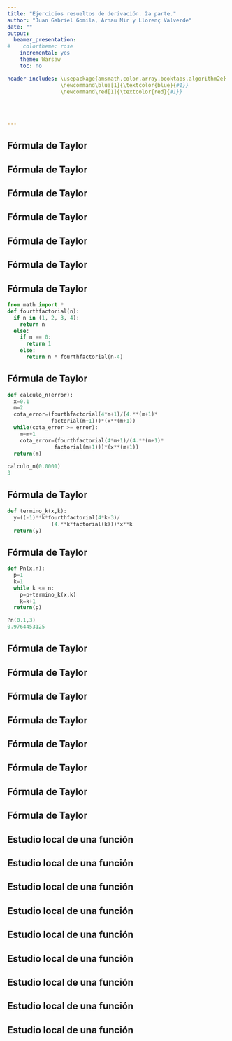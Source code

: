 ```yaml
---
title: "Ejercicios resueltos de derivación. 2a parte."
author: "Juan Gabriel Gomila, Arnau Mir y Llorenç Valverde"
date: ""
output:
  beamer_presentation:
#    colortheme: rose
    incremental: yes
    theme: Warsaw
    toc: no

header-includes: \usepackage{amsmath,color,array,booktabs,algorithm2e}
                 \newcommand\blue[1]{\textcolor{blue}{#1}}
                 \newcommand\red[1]{\textcolor{red}{#1}}
                 

                 
              
---
```




## Fórmula de Taylor

\begin{block}{Ejercicio 1}
\begin{enumerate}[a)]
\item Desarrollar la función $f(x)=\frac{1}{\sqrt[4]{1+x}}$ en desarrollo de MacLaurin de grado $n$ dando el error cometido.
\item Dar una estimación de $\frac{1}{\sqrt[4]{1.1}}$ con 4 valores exactos.
\end{enumerate}
\end{block}

## Fórmula de Taylor

\begin{block}{\textcolor{green}{Solución}}
\blue{
Apartado a).\pause
\newline
En los apuntes vimos que el desarrollo de Taylor de la función $f(x)=(x+C)^\alpha$ alrededor de $x=x_0$ era:
$$
P_n(x)  = \sum_{k=0}^n \binom{\alpha}{k}\cdot (x_0+C)^{\alpha-k}\cdot (x-x_0)^k ,
$$
donde $\binom{\alpha}{k}=\frac{\alpha\cdot (\alpha-1)\cdots (\alpha -k+1)}{k!}$.
}
\end{block}

## Fórmula de Taylor

\begin{block}{\textcolor{green}{Solución (cont.)}}
\blue{
En nuestro caso, $C=1$, $\alpha=-\frac{1}{4}$ y $x_0=0$:
$$
P_n(x)  = \sum_{k=0}^n \binom{-\frac{1}{4}}{k}\cdot x^k =1+\sum_{k=1}^n \binom{-\frac{1}{4}}{k}\cdot x^k,
$$
\pause
con 
\begin{eqnarray*}
 \binom{-\frac{1}{4}}{k}& = & \frac{-\frac{1}{4}\cdot \left(-\frac{1}{4}-1\right)\cdots \left(-\frac{1}{4}-k+1\right)}{k!}\\ & =&\frac{-\frac{1}{4}\cdot \left(-\frac{5}{4}\right)\cdots \left(-\frac{(4k-3)}{4}\right)}{k!} =\frac{(-1)^k (4k-3)!!!!}{4^k\cdot k!},
\end{eqnarray*}
\pause
donde $i!!!!=i\cdot (i-4)\cdot (i-8)\cdots 1$.\newline\pause
Ejemplos: $5!!!!=5\cdot 1=5$, $8!!!!=8\cdot 4=32$.
}
\end{block}

## Fórmula de Taylor

\begin{block}{\textcolor{green}{Solución (cont.)}}
\blue{
El desarrollo de Taylor queda de la forma siguiente:
$$
P_n(x)  = 1+\sum_{k=1}^n \frac{(-1)^k (4k-3)!!!!}{4^k\cdot k!}\cdot x^k.
$$
\pause
El error cometido viene dado por la expresión:
\begin{eqnarray*}
R_n(x-x_0) & = & \binom{\alpha}{n+1}\cdot (c+C)^{\alpha-n-1}\cdot  (x-x_0)^{n+1}\\ \pause
&=& \binom{-\frac{1}{4}}{n+1}\cdot (1+c)^{-\frac{1}{4}-n-1}\cdot x^{n+1} \\ \pause
&=& \frac{(-1)^{n+1} (4n+1)!!!!}{4^{n+1}\cdot (n+1)!}\cdot (1+c)^{-n-\frac{5}{4}}\cdot x^{n+1},
\end{eqnarray*}
donde $c\in <0,x>$.
}
\end{block}

## Fórmula de Taylor

\begin{block}{\textcolor{green}{Solución (cont.)}}
\blue{
Apartado b). \pause\newline
En el apartado b) nos piden hallar $f(0.1)=\frac{1}{\sqrt[4]{1+0.1}}=\frac{1}{\sqrt[4]{1.1}}$ con un error menor o igual que $10^{-4}$.\pause\newline
Primero tenemos que hallar el grado del polinomio $n$ tal que $\left|f(0.1)-P_n(0.1)\right|\leq 10^{-4}$.\pause\newline
Es decir:
$$
\left|\frac{(-1)^{n+1} (4n+1)!!!!}{4^{n+1}\cdot (n+1)!}\cdot (1+c)^{-n-\frac{5}{4}}\cdot 0.1^{n+1}\right|\leq 10^{-4},
$$
con $c\in (0,0.1)$.
}
\end{block}

## Fórmula de Taylor

\begin{block}{\textcolor{green}{Solución (cont.)}}
\blue{
Acotemos la parte que depende de $c$ ya que $c$ es desconocido:\pause
$$
(1+c)^{-n-\frac{5}{4}} =\frac{1}{(1+c)^{n+\frac{5}{4}}}\leq 1,
$$
ya que el máximo valor de la fracción anterior se alcanza para $c=0$.\pause\newline
Así el error puede acotarse por:
$$
\left| \frac{(4n+1)!!!!\cdot 0.1^{n+1}}{4^{n+1}\cdot (n+1)!}\right|=\left| \frac{(4n+1)!!!!}{40^{n+1}\cdot (n+1)!}\right|\leq 10^{-4}.
$$
\pause
Hagamos un programa en python que nos halle el $n$:}
\end{block}

## Fórmula de Taylor
```python
from math import *
def fourthfactorial(n):
  if n in (1, 2, 3, 4):
    return n
  else:
    if n == 0:
      return 1
    else:
      return n * fourthfactorial(n-4)
```


## Fórmula de Taylor
```python
def calculo_n(error):
  x=0.1
  m=2
  cota_error=(fourthfactorial(4*m+1)/(4.**(m+1)*
              factorial(m+1)))*(x**(m+1)) 
  while(cota_error >= error):
    m=m+1
    cota_error=(fourthfactorial(4*m+1)/(4.**(m+1)*
               factorial(m+1)))*(x**(m+1)) 
  return(m)
  
calculo_n(0.0001)
3
```

## Fórmula de Taylor

\begin{block}{\textcolor{green}{Solución (cont.)}}
\blue{
El valor de $n$ será $3$ y por tanto $P_3(0.1)$ valdrá:
}
\end{block}
```python
def termino_k(x,k):
  y=((-1)**k*fourthfactorial(4*k-3)/
              (4.**k*factorial(k)))*x**k
  return(y)
```


## Fórmula de Taylor
```python
def Pn(x,n):
  p=1
  k=1
  while k <= n:
    p=p+termino_k(x,k)
    k=k+1
  return(p)

Pn(0.1,3)
0.9764453125
```

## Fórmula de Taylor
\begin{block}{Ejercicio 2}
Desarrollar en polinomios de Taylor las funciones siguientes alrededor del punto $x_0$ hasta la $n$ indicada y realizar un gráfico de la función y los polinomios de Taylor obtenidos:
\begin{enumerate}[a)]
\item $f(x)=\sqrt{x}$, $x_0=4$ hasta $n=4$.
\item $f(x)=\mathrm{e}^{-x^2}$, $x_0=0$ hasta $n=4$.
\end{enumerate}
\end{block}

## Fórmula de Taylor

\begin{block}{\textcolor{green}{Solución}}
\blue{
En general, dada una función $f(x)$, $n+1$-veces derivable, el polinomio de Taylor de grado $n$ alrededor de $x=x_0$ vale:
$$
P_n(x)=\sum_{k=0}^n \frac{f^{(k)}(x_0)}{k!}\cdot (x-x_0)^k.
$$
\pause
Apartado a). La función $f$ vale $f(x)=\sqrt{x}$, $x_0=4$ y $n=4$.\pause\newline
Calculemos las cuatro primeras derivadas de $f(x)$:
\begin{eqnarray*}
f'(x) & = & \frac{1}{2}\cdot x^{-\frac{1}{2}},\quad f''(x)=-\frac{1}{4}\cdot x^{-\frac{3}{2}},\\\pause f'''(x) & =& \frac{3}{8}\cdot x^{-\frac{5}{2}},\quad f^{(iv)}(x)=-\frac{15}{16}\cdot x^{-\frac{7}{2}}.
\end{eqnarray*}
}
\end{block}


## Fórmula de Taylor

\begin{block}{\textcolor{green}{Solución (cont.)}}
\blue{
Las derivadas en $x=x_0=4$ valen:\pause
\begin{eqnarray*}
f'(4) & = & \frac{1}{2}\cdot 4^{-\frac{1}{2}}=\frac{1}{2}\cdot \frac{1}{2}=\frac{1}{4},\\\pause f''(4)& = & -\frac{1}{4}\cdot 4^{-\frac{3}{2}}=-\frac{1}{4}\cdot \frac{1}{2^3}=-\frac{1}{32},\\\pause f'''(4) & =& \frac{3}{8}\cdot 4^{-\frac{5}{2}}=\frac{3}{8}\cdot \frac{1}{2^5}=\frac{3}{256},\\\pause f^{(iv)}(4) & = & -\frac{15}{16}\cdot 4^{-\frac{7}{2}}=-\frac{15}{16}\cdot \frac{1}{2^7}=-\frac{15}{2048}.
\end{eqnarray*}
}
\end{block}

## Fórmula de Taylor

\begin{block}{\textcolor{green}{Solución (cont.)}}
\blue{
El polinomio de Taylor de grado $4$ será:
\begin{eqnarray*}
P_4(x) & = & 2+\frac{1}{4}\cdot (x-4)-\frac{1}{2!\cdot 32}\cdot (x-4)^2\\\pause && +\frac{3}{3!\cdot 256}\cdot (x-4)^3-\frac{15}{4!\cdot 2048}\cdot (x-4)^4\\\pause &=& 2+\frac{1}{4}\cdot (x-4)-\frac{1}{64}\cdot (x-4)^2\\\pause && +\frac{1}{512}\cdot (x-4)^3-\frac{5}{16384}\cdot (x-4)^4.
\end{eqnarray*}
}
\end{block}

## Fórmula de Taylor

\begin{block}{\textcolor{green}{Solución (cont.)}}
\blue{
\begin{center}
\includegraphics[width=9cm]{TaylorRaizx.png}
\end{center}
}
\end{block}

## Fórmula de Taylor

\begin{block}{\textcolor{green}{Solución (cont.)}}
\blue{
Apartado b). La función $f$ vale $f(x)=\mathrm{e}^{-x^2}$, $x_0=0$ y $n=4$.\pause\newline
Calculemos las cuatro primeras derivadas de $f(x)$:
\begin{eqnarray*}
f'(x) & = & -2x\cdot \mathrm{e}^{-x^2},\pause\\ f''(x)&=&(4\cdot x^2-2)\cdot \mathrm{e}^{-x^2}\pause\\ f'''(x) &=&-4 \mathrm{e}^{-x^2} x \left(2 x^2-3\right)\pause\\ f^{(iv)} &=& 4 \mathrm{e}^{-x^2} \left(4x^4-12 x^2+3\right).
\end{eqnarray*}
}
\end{block}


## Fórmula de Taylor

\begin{block}{\textcolor{green}{Solución (cont.)}}
\blue{
Las derivadas en $x=x_0=0$ valen:\pause
$$
f'(0)  =  0,\quad f''(0) =  -2,\quad f'''(0)  = 0,\quad f^{(iv)}(0)  =  12.
$$
\pause
El polinomio de Taylor de grado $4$ será:
$$
P_4(x)  = 1-x^2+\frac{1}{2}\cdot x^4.
$$
}
\end{block}


## Fórmula de Taylor

\begin{block}{\textcolor{green}{Solución (cont.)}}
\blue{
\begin{center}
\includegraphics[width=9cm]{TaylorEmenosx2.png}
\end{center}
}
\end{block}


## Estudio local de una función
\begin{block}{Ejercicio 3}
Realizar un estudio local de la función $f(x)=\frac{x^2-1}{x^2+1}$.
\end{block}

## Estudio local de una función
\begin{block}{\textcolor{green}{Solución}}
\blue{
\begin{enumerate}[a)]
\item Dominio. \pause
El dominio de la función es $\mathbb{R}$ ya que sólo podría "tener problemas" en los puntos que anulen el denominador pero en este caso el denominador es diferente de cero para cualquier valor de $x$.\pause
\item Puntos de discontinuidad.\pause
No tiene ya que su dominio es todo $\mathbb{R}$.
\item Puntos de corte.\pause
\begin{itemize}
\item Eje $X$ o eje de abscisas.\pause Hemos de resolver la ecuación $f(x)=0$, o $x^2-1=0$,\pause cuyas soluciones son $x=\pm 1$. \pause Por tanto, corta en los puntos $(-1,0)$ y $(1,0)$.\pause
\item Eje $Y$ o eje de ordenadas. \pause Hemos de calcular $f(0)=-1$. \pause Por tanto, pasa por el punto $(0,-1)$.\pause
\end{itemize}
\item Simetrías.\pause 
\begin{itemize}
\item Respecto al eje $Y$: hemos de comprobar si $f(x)=f(-x)$. Vemos que sí se cumple, por tanto, $f$ es simétrica respecto al eje $Y$.\pause
\item Respecto al origen. Al ser simétrica respecto al eje $Y$, no es simétrica respecto al origen, se tendría que cumplir que $f(-x)=-f(x)$.
\end{itemize}
\end{enumerate}
}
\end{block}


## Estudio local de una función
\begin{block}{\textcolor{green}{Solución (cont.)}}
\blue{
\begin{enumerate}[a)]
\setcounter{enumi}{3}
\item Simetrías.\pause 
\begin{itemize}
\item Respecto al eje $Y$: hemos de comprobar si $f(x)=f(-x)$. Vemos que sí se cumple, por tanto, $f$ es simétrica respecto al eje $Y$.\pause
\item Respecto al origen. Al ser simétrica respecto al eje $Y$, no es simétrica respecto al origen, se tendría que cumplir que $f(-x)=-f(x)$.\pause
\end{itemize}
\item Asíntotas.\pause
\begin{itemize}
\item Horizontales. Hemos de calcular el límite siguiente:
$$
\lim_{x\to\infty}f(x)=\lim_{x\to\infty}\frac{x^2-1}{x^2+1}=1.
$$
\pause Al existir el límite anterior, deducimos que tiene la asíntota horizontal $y=1$.
\end{itemize}
\end{enumerate}
}
\end{block}



## Estudio local de una función
\begin{block}{\textcolor{green}{Solución (cont.)}}
\blue{
\begin{enumerate}[a)]
\setcounter{enumi}{4}
\item Asíntotas.\pause
\begin{itemize}
\item Verticales. La asíntota $x=a$ es una asíntota vertical si:\pause
$$
\lim_{x\to a}f(x)=\infty.
$$
\pause
En nuestro caso, no existe ningún $a$ que verifique la condición anterior ya que estos valores son puntos de discontinuidad de la función y nuestra función no tiene puntos de discontinuidad.
\pause
\item Oblicuas. La asíntota de la forma $y=m\cdot x+n$ es una asíntota oblicua de pendiente:\pause
$$
m=\lim_{x\to\infty}\frac{f(x)}{x}=\lim_{x\to\infty}\frac{x^2-1}{x\cdot (x^2+1)}=\lim_{x\to\infty}\frac{x^2-1}{x^3+x}=0.
$$
\pause
Como la pendiente es $m=0$, la asíntota no puede ser oblicua sino horizontal y éstas ya han sido estudiadas.
\end{itemize}
\end{enumerate}
}
\end{block}



## Estudio local de una función
\begin{block}{\textcolor{green}{Solución (cont.)}}
\blue{
\begin{enumerate}[a)]
\setcounter{enumi}{5}
\item Crecimiento y decrecimiento.\ \pause Para estudiar el crecimiento y el decrecimiento, hemos de calcular la función derivada:\pause
$$
f'(x)=\frac{2x\cdot (x^2+1)-2x\cdot (x^2-1)}{(x^2+1)^2}=\frac{4x}{(x^2+1)^2}.
$$
\pause
Igualando la función derivada a cero, calculamos los puntos candidatos a extremos relativos de la función:\pause
$$
f'(x)=0,\ \Rightarrow \frac{4x}{(x^2+1)^2}=0,\ \Rightarrow x=0.
$$
\pause
El punto $(0,-1)$ es un candidato a extremo relativo.\pause
\end{enumerate}
}
\end{block}

## Estudio local de una función
\begin{block}{\textcolor{green}{Solución (cont.)}}
\blue{
\begin{enumerate}[a)]
\setcounter{enumi}{5}
\item Crecimiento y decrecimiento. A continuación realizamos la tabla siguiente para estudiar el crecimiento y decrecimiento de la función: \pause
\begin{center}
\begin{tabular}{lccccc}
\hline
$x$ & $-\infty$ && $0$ && $\infty$\\\hline
$y'$ & & $-$ && $+$\\
$y$ & & $\searrow$ && $\nearrow$\\\hline
\end{tabular}
\end{center}\pause
Vemos que la función es decreciente en la región $(-\infty,0)$, \pause es creciente en la región $(0,\infty)$ \pause y tiene un mínimo en el punto $(0,-1)$.
\end{enumerate}
}
\end{block}


## Estudio local de una función
\begin{block}{\textcolor{green}{Solución (cont.)}}
\blue{
\begin{enumerate}[a)]
\setcounter{enumi}{6}
\item Concavidad y convexidad\ \pause Para estudiar la concavidad y convexidad, hemos de calcular la función derivada segunda:\pause
\begin{eqnarray*}
f''(x)&=&\frac{4\cdot (x^2+1)^2-4x\cdot 2(x^2+1)\cdot 2x}{(x^2+1)^4}\\\pause &=&\frac{4(x^2+1)-16x^2}{(x^2+1)^3}=\frac{-12x^2+4}{(x^2+1)^3}.
\end{eqnarray*}
\pause
Igualando la función derivada segunda a cero, calculamos los puntos candidatos a puntos de inflexión:\pause
$$
f''(x)=0,\ \Rightarrow \frac{-12x^2+4}{(x^2+1)^3},\ \Rightarrow x=\pm\sqrt{\frac{1}{3}}.
$$
\pause
Los puntos $\left(\pm\sqrt{\frac{1}{3}},-\frac{1}{2}\right)$ son candidatos a puntos de inflexión.\pause
\end{enumerate}
}
\end{block}

## Estudio local de una función
\begin{block}{\textcolor{green}{Solución (cont.)}}
\blue{
\begin{enumerate}[a)]
\setcounter{enumi}{6}
\item Concavidad y convexidad\ \pause A continuación realizamos la tabla siguiente para estudiar el la concavidad y la convexidad de la función: \pause
\begin{center}
\begin{tabular}{lccccccc}
\hline
$x$ & $-\infty$ && $-\sqrt{\frac{1}{3}}$ && $\sqrt{\frac{1}{3}}$ && $\infty$\\\hline
$y''$ & & $-$ && $+$ && $-$\\
$y$ & & $\bigcap$ && $\bigcup$ && $\bigcap$ \\\hline
\end{tabular}
\end{center}\pause
La función es cóncava en la región $\left(-\infty,-\sqrt{\frac{1}{3}}\right)\cup \left(\sqrt{\frac{1}{3}},\infty\right)$, \pause es convexa en la región $\left(-\sqrt{\frac{1}{3}},\sqrt{\frac{1}{3}}\right)$ \pause y los puntos $\left(\pm\sqrt{\frac{1}{3}},-\frac{1}{2}\right)$ son puntos de inflexión.
\end{enumerate}
}
\end{block}

## Estudio local de una función

\begin{block}{\textcolor{green}{Solución (cont.)}}
\blue{
\begin{center}
\includegraphics[width=9cm]{EstudioLocal.png}
\end{center}
}
\end{block}
